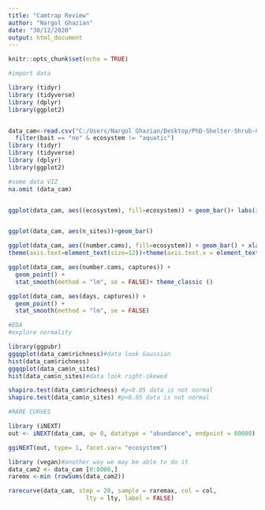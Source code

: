 ```yaml
---
title: "Camtrap Review"
author: "Nargol Ghazian"
date: "30/12/2020"
output: html_document
---
```


```r
knitr::opts_chunk$set(echo = TRUE)
```


```r
#import data 

library (tidyr)
library (tidyverse)
library (dplyr)
library(ggplot2)


data_cam<-read.csv("C:/Users/Nargol Ghazian/Desktop/PhD-Shelter-Shrub-Climate/Camtrap Review/review camtrap final.csv") %>% 
  filter(bait == "no" & ecosystem != "aquatic") 
library (tidyr)
library (tidyverse)
library (dplyr)
library(ggplot2)

#some data VIZ
na.omit (data_cam)


ggplot(data_cam, aes((ecosystem), fill=ecosystem)) + geom_bar()+ labs(x = "Ecosystem", y = "Number of Studies")+theme_classic()+theme(axis.text.x = element_text(angle = 90))+ theme(legend.position = "none")


ggplot(data_cam, aes(n_sites))+geom_bar()

ggplot(data_cam, aes((number.cams), fill=ecosystem)) + geom_bar() + xlab("Ecosystem") + ylab ("Number of Camera Traps")+ theme_classic()+
theme(axis.text=element_text(size=12))+theme(axis.text.x = element_text(angle = 90))+ labs(fill = "Ecosystem")+ theme(axis.text.x = element_text(angle = 90))

ggplot(data_cam, aes(number.cams, captures)) +
  geom_point() + 
  stat_smooth(method = "lm", se = FALSE)+ theme_classic ()

ggplot(data_cam, aes(days, captures)) +
  geom_point() +
  stat_smooth(method = "lm", se = FALSE)


```


```r
#EDA
#explore normality 

library(ggpubr)
ggqqplot(data_cam$richness)#data look Gaussian
hist(data_cam$richness)
ggqqplot(data_cam$n_sites)
hist(data_cam$n_sites)#data look right-skewed 

shapiro.test(data_cam$richness) #p<0.05 data is not normal
shapiro.test(data_cam$n_sites) #p<0.05 data is not normal
```


```r
#RARE CURVES

library (iNEXT)
out <- iNEXT(data_cam, q= 0, datatype = "abundance", endpoint = 80000) #error because "Zero abundance counts in one or more sample sites"

ggiNEXT(out, type= 1, facet.var= "ecosystem")

library (vegan)#another way we may be able to do it
data_cam2 <- data_cam [0:8000,]
raremx <-min (rowSums(data_cam2))

rarecurve(data_cam, step = 20, sample = raremax, col = col,
                      lty = lty, label = FALSE)

```

